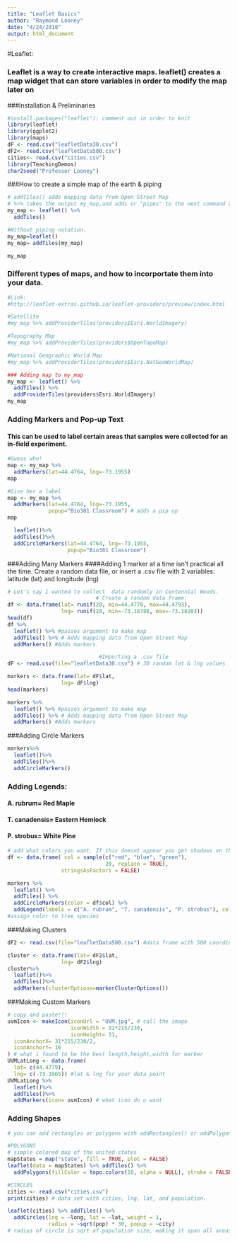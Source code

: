 ```yaml
---
title: "Leaflet Basics"
author: "Raymond Looney"
date: "4/24/2018"
output: html_document
---
```



#Leaflet:

### Leaflet is a way to create interactive maps. leaflet() creates a map widget that can store variables in order to modify the map later on


###Installation & Preliminaries
```r
#install.packages("leaflet"); comment out in order to knit
library(leaflet)
library(ggplot2)
library(maps)
dF <- read.csv("leafletData30.csv")
dF2<- read.csv("leafletData500.csv")
cities<- read.csv("cities.csv")
library(TeachingDemos)
char2seed("Professor Looney")
```

###How to create a simple map of the earth & piping

```r
# addTiles() adds mapping data from Open Street Map
# %>% takes the output my_map,and adds or "pipes" to the next command addTiles() as the first argument, and reassigns it to that variable
my_map <- leaflet() %>%
  addTiles() 

#Without piping notation.
my_map=leaflet()
my_map= addTiles(my_map)

my_map

```


### Different types of maps, and how to incorportate them into your data.
```r
#Link:
#http://leaflet-extras.github.io/leaflet-providers/preview/index.html

#Satellite
#my_map %>% addProviderTiles(providers$Esri.WorldImagery)

#Topography Map
#my_map %>% addProviderTiles(providers$OpenTopoMap)

#National Geographic World Map
#my_map %>% addProviderTiles(providers$Esri.NatGeoWorldMap)

### Adding map to my_map
my_map <- leaflet() %>%
  addTiles() %>%
  addProviderTiles(providers$Esri.WorldImagery)
my_map
```

### Adding Markers and Pop-up Text
#### This can be used to label certain areas that samples were collected for an in-field experiment.
```r
#Guess who!
map <- my_map %>%
  addMarkers(lat=44.4764, lng=-73.1955)
map

#Give her a label
map <- my_map %>%
  addMarkers(lat=44.4764, lng=-73.1955,
             popup="Bio381 Classroom") # adds a pip up
map

  leaflet()%>%
  addTiles()%>%
  addCircleMarkers(lat=44.4764, lng=-73.1955,
                   popup="Bio381 Classroom")

```

###Adding Many Markers
####Adding 1 marker at a time isn't practical all the time. Create a random data file, or insert a .csv file with 2 variables: latitude (lat) and longitude (lng)
```r
# Let's say I wanted to collect  data randomly in Centennial Woods.
                            # Create a random data frame:
df <- data.frame(lat= runif(20, min=44.4770, max=44.4793),
                 lng= runif(20, min=-73.18788, max=-73.18203))
head(df) 
df %>%
  leaflet() %>% #passes argument to make map
  addTiles() %>% # Adds mapping data from Open Street Map
  addMarkers() #Adds markers

                             #Importing a .csv file
dF <- read.csv(file="leafletData30.csv") # 30 random lat & lng values

markers <- data.frame(lat= dF$lat,
                 lng= dF$lng)
head(markers) 

markers %>%
  leaflet() %>% #passes argument to make map
  addTiles() %>% # Adds mapping data from Open Street Map
  addMarkers() #Adds markers

```

###Adding Circle Markers 
```r
markers%>%
  leaflet()%>%
  addTiles()%>%
  addCircleMarkers()
```

### Adding Legends:
#### A. rubrum= Red Maple
#### T. canadensis= Eastern Hemlock
#### P. strobus= White Pine
```r
# add what colors you want. If this doesnt appear you get shadows on the map.
df <- data.frame( col = sample(c("red", "blue", "green"),
                               20, replace = TRUE),
                 stringsAsFactors = FALSE)

markers %>%
  leaflet() %>%
  addTiles() %>%
  addCircleMarkers(color = df$col) %>%
  addLegend(labels = c("A. rubrum", "T. canadensis", "P. strobus"), colors = c("blue", "red", "green")) 
#assign color to tree species
```


###Making Clusters
```r
dF2 <- read.csv(file="leafletData500.csv") #data frame with 500 coordinates in it.

cluster <- data.frame(lat= dF2$lat,
                 lng= dF2$lng)
cluster%>%
  leaflet()%>%
  addTiles()%>%
  addMarkers(clusterOptions=markerClusterOptions())
```


###Making Custom Markers
```r
# copy and paste!!!
uvmIcon <- makeIcon(iconUrl = "UVM.jpg", # call the image
                    iconWidth = 31*215/230,
                    iconHeight= 31,
  iconAnchorX= 31*215/230/2,
  iconAnchorY= 16
) # what i found to be the best length,height,width for marker
UVMLatLong <- data.frame(
  lat= c(44.4779),
  lng= c(-73.1965)) #lat & lng for your data point 
UVMLatLong %>%
  leaflet()%>%
  addTiles()%>%
  addMarkers(icon= uvmIcon) # what icon do u want

```

### Adding Shapes
```r
# you can add rectangles or polygons with addRectangles() or addPolygons()

#POLYGONS
# simple colored map of the united states
mapStates = map("state", fill = TRUE, plot = FALSE)
leaflet(data = mapStates) %>% addTiles() %>%
  addPolygons(fillColor = topo.colors(10, alpha = NULL), stroke = FALSE)

#CIRCLES
cities <- read.csv("cities.csv")
print(cities) # data set with cities, lng, lat, and population.

leaflet(cities) %>% addTiles() %>%
  addCircles(lng = ~long, lat = ~lat, weight = 1,
             radius = ~sqrt(pop) * 30, popup = ~city)
# radius of circle is sqrt of population size, making it span all areas around the midpoint.
```




